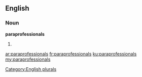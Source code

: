==English==

===Noun===
'''paraprofessionals'''

# {{plural of|paraprofessional}}

[[Category:English plurals]]

[[ar:paraprofessionals]]
[[fr:paraprofessionals]]
[[ku:paraprofessionals]]
[[my:paraprofessionals]]